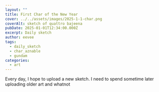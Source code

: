 ```yaml
---
layout: ""
title: First Char of the New Year
cover: ../../assets/images/2025-1-1-char.png
coverAlt: sketch of quattro bajeena
pubDate: 2025-01-01T12:34:00.000Z
excerpt: Daily sketch
author: eevee
tags:
  - daily_sketch
  - char_aznable
  - gundam
categories:
  - art
---
```

Every day, I hope to upload a new sketch. I need to spend sometime later uploading older art and whatnot

